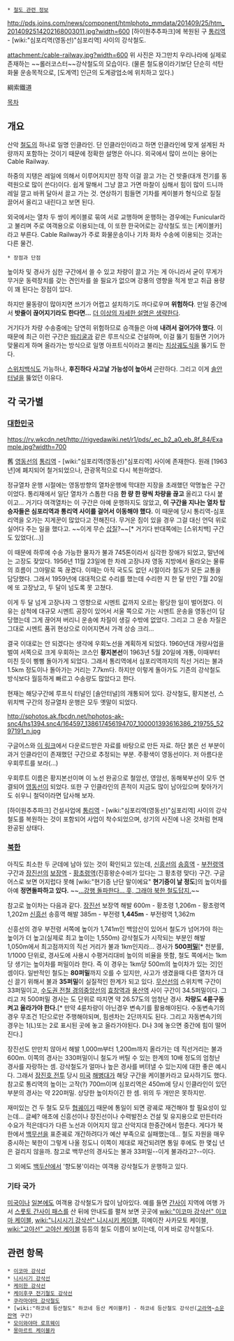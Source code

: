  * [[철도 관련 정보]]

http://pds.joins.com/news/component/htmlphoto_mmdata/201409/25/htm_2014092514202168003011.jpg?width=600
[하이원추추파크]에 복원된 구 [[통리역]] - [wiki:"심포리역(영동선)"심포리역] 사이의 강삭철도.

attachment:/cable-railway.jpg?width=600
위 사진은 자그만치 우리나라에 실제로 존재하는 ~~롤러코스터~~강삭철도의 모습이다.
(물론 철도용이라기보단 단순히 석탄화물 운송목적으로, [도계역] 인근의 도계광업소에 위치하고 있다.)

綱索鐵道

[[목차]]
== 개요 ==
산악 [[철도]]의 하나로 일명 인클라인. 단 인클라인이라고 하면 인클라인에 맞게 설계된 차량까지 포함하는 것이기 때문에 정확한 설명은 아니다. 외국에서 많이 쓰이는 용어는 Cable Railway.

하중의 지탱은 레일에 의해서 이루어지지만 정작 이걸 끌고 가는 건 밧줄(대개 전기를 동력원으로 많이 쓴다)이다. 쉽게 말해서 그냥 끌고 가면 마찰이 심해서 힘이 많이 드니까 레일 깔고 바퀴 달아서 끌고 가는 것. 연상하기 힘들면 기차를 케이블카 형식으로 질질 끌어서 올리고 내린다고 보면 된다.

외국에서는 열차 두 쌍이 케이블로 묶여 서로 교행하며 운행하는 경우에는 Funicular라고 불리며 주로 여객용으로 이용되는데, 이 또한 한국어로는 강삭철도 또는 [케이블카]라고 부른다. Cable Railway가 주로 화물운송이나 기차 화차 수송에 이용되는 것과는 다른 물건.

 * 장점과 단점

높이차 및 경사가 심한 구간에서 쓸 수 있고 차량이 끌고 가는 게 아니라서 굳이 무게가 무거운 동력장치를 갖는 견인차를 쓸 필요가 없으며 강풍의 영향을 적게 받고 취급 용량이 꽤 된다는 장점이 있다. 

하지만 물동량이 많아지면 쓰기가 어렵고 설치하기도 까다로우며 '''위험하다'''. 만일 중간에서 '''밧줄이 끊어지기라도 한다면...''' [[더 이상의 자세한 설명은 생략한다]].

거기다가 차량 수송중에는 당연히 위험하므로 승객들은 아예 '''내려서 걸어가야 했다'''. 이 때문에 최근 이런 구간은 [[똬리굴]]과 같은 루프식으로 건설하며, 이걸 뚫기 힘들면 기어가 맞물리게 하며 올라가는 방식으로 일명 아프트식이라고 불리는 [[치상궤도]]식을 뚫기도 한다.

[[스위치백]]식도 가능하나, '''후진하다 사고날 가능성이 높아서''' 곤란하다. 그리고 이게 [[솔안터널]]을 뚫었던 이유다.

== 각 국가별 ==
=== [[대한민국]] ===
https://rv.wkcdn.net/http://rigvedawiki.net/r1/pds/_ec_b2_a0_eb_8f_84/Example.jpg?width=700

舊 [[영동선]]의 [[통리역]] - [wiki:"심포리역(영동선)"심포리역] 사이에 존재한다. 원래 [1963년]에 폐지되어 철거되었으나, 관광목적으로 다시 복원하였다.

정규열차 운행 시절에는 영동방향의 열차운행에 막대한 지장을 초래했던 악명높은 구간이었다. 통리재에서 일단 열차가 스톱한 다음 '''한 량 한 량씩 차량을 끊고''' 올리고 다시 붙이고... 거기다 여객열차는 이 구간은 아예 운행하지도 않았고, '''이 구간을 지나는 열차 탑승자들은 심포리역과 통리역 사이를 걸어서 이동해야 했다.''' 이 때문에 당시 통리역-심포리역을 오가는 지게꾼이 많았다고 전해진다. 무거운 짐이 있을 경우 그걸 대신 언덕 위로 실어다 주는 일을 했다고. ~~이게 무슨 [[삽질]]?~~[* 거기다 반대쪽에는 [스위치백] 구간도 있었다(...)]

이 때문에 하루에 수송 가능한 물자가 불과 745톤이라서 심각한 장애가 되었고, 말년에는 고장도 잦았다. 1956년 11월 23일에 한 차례 고장나자 영동 지방에서 올라오는 물류의 흐름이 그야말로 뚝 끊겼다. 이때는 아직 국도도 없던 시절이라 철도가 모든 교통을 담당했다. 그래서 1959년에 대대적으로 수리를 했는데 수리한 지 한 달 만인 7월 20일에 또 고장났고, 두 달이 넘도록 못 고쳤다.

이게 두 달 넘게 고장나자 그 영향으로 시멘트 값까지 오르는 황당한 일이 벌어졌다. 이유는 삼척에 대규모 시멘트 공장이 있어서 서울 쪽으로 가는 시멘트 운송을 영동선이 담당했는데 그게 끊어져 버리니 운송에 차질이 생길 수밖에 없었다. 그리고 그 운송 차질은 그대로 시멘트 품귀 현상으로 이어지면서 가격 상승 크리...

결국 이대로는 안 되겠다는 생각에 우회노선을 계획하게 되었다. 1960년대 개량사업을 벌여 서쪽으로 크게 우회하는 코스인 '''황지본선'''이 1963년 5월 20일에 개통, 이때부터 미친 듯이 삥삥 돌아가게 되었다. 그래서 통리역에서 심포리역까지의 직선 거리는 불과 1.5km 정도이나 돌아가는 거리는 7.7km다. 하지만 이렇게 돌아가도 기존의 강삭철도 방식보다 월등하게 빠르고 수송량도 많았다고 한다.

현재는 해당구간에 루프식 터널인 [솔안터널]의 개통되어 있다. 강삭철도, 황지본선, 스위치백 구간의 정규열차 운행은 모두 옛말이 되었다.

http://sphotos.ak.fbcdn.net/hphotos-ak-snc4/hs1394.snc4/164597_138617456194707_100001393616386_219755_5297191_n.jpg

구글어스와 [http://loewelad.tistory.com/category/%EA%B5%AC%EA%B8%80%EC%96%B4%EC%8A%A4 이 링크]에서 다운로드받은 자료를 바탕으로 만든 자료. 하단 붉은 선 부분이 과거 인클라인이 존재했던 구간으로 추정되는 부분. 주황색이 영동선이다. 저 아름다운 우회루트를 보라(...)

우회루트 이름은 황지본선이며 이 노선 완공으로 철암선, 영암선, 동해북부선이 모두 연결되어 [[영동선]]이 되었다. 또한 구 인클라인의 흔적이 지금도 많이 남아있으며 찾아가기도 쉬우니 철덕이라면 답사해 보자.

[하이원추추파크] 건설사업에 [[통리역]] - [wiki:"심포리역(영동선)"심포리역] 사이의 강삭철도를 복원하는 것이 포함되어 사업이 착수되었으며, 상기의 사진에 나온 것처럼 현재 완공된 상태다.  

=== [[북한]] ===
아직도 최소한 두 군데에 남아 있는 것이 확인되고 있는데, [[신흥선]]의 [[송흥역]] - [[부전령역]] 구간과 [[장진선]]의 [[보장역]] - [[황초령역]](진흥왕순수비가 있다는 그 황초령 맞다) 구간. 구글어스로 보면 어지럽다 못해 [wiki:"현기증 난단 말이에요" '''현기증이 날 정도''']의 높이차를 아예 '''정면돌파하고 있다.''' ~~[[이렇게 된 이상 청와대로 간다|...강행 돌파한다... 훗, 그래야 북한 철도답지.]]~~ 

참고로 높이차는 다음과 같다.
[[장진선]] 보장역 해발 600m - 황초령 1,206m - 황초령역 1,202m
[[신흥선]] 송흥역 해발 385m - 부전령 '''1,445m''' - 부전령역 1,362m

신흥선의 경우 부전령 서쪽에 높이가 1,741m인 백암산이 있어서 철도가 넘어가야 하는 높이가 더 높고(실제로 최고 높이는 1,550m) 강삭철도가 시작되는 부분인 해발 1,050m에서 최고점까지의 직선 거리가 불과 1km인지라... 경사가 '''500[[퍼밀]]'''[* 천분률, 1/1000 단위로, 경사도에 사용시 수평거리대비 높이의 비율을 뜻함,  철도 쪽에서는 1km당 생기는 높이차를 퍼밀이라 한다. 즉 이 경우는 1km당 500m의 높이차가 있는 것]인 셈이다. 일반적인 철도는 '''80퍼밀'''까지 오를 수 있지만, 사고가 생겼을때 다른 열차가 대신 끌기 위해서 불과 '''35퍼밀'''이 실질적인 한계가 되고 있다. [[무산선]]의 스위치백 구간이 33퍼밀이고, [[수도권 전철 경의중앙선]]의 [[효창역]]과 [[용산역]] 사이 구간이 34.5퍼밀이다. 그리고 저 500퍼밀 경사는 도 단위로 따지면 약 26.57도의 엄청난 경사. '''차량도 4륜구동 켜고 올라가야 한다.'''[* 만약 4륜차량이 아닌경우 변속기를 활용해야된다. 수동변속기의 경우 무조건 1단으로만 주행해야되며, 힘센차는 2단까지도 된다. 그리고 자동변속기의 경우는 1(L)또는 2로 표시된 곳에 놓고 올라가야된다. D나 3에 놓으면 중간에 힘이 떨어진다.]

장진선도 만만치 않아서 해발 1,000m부터 1,200m까지 올라가는 데 직선거리는 불과 600m. 이쪽의 경사는 330퍼밀이니 철도가 버틸 수 있는 한계의 10배 정도의 엄청난 경사를 자랑하는 셈. 강삭철도가 얼마나 높은 경사를 버텨낼 수 있는지에 대한 좋은 예시다. 그래서 [[장진호 전투]] 당시 [[미국]] [[해병대]]가 해당 구간을 케이블카라고 묘사하기도 했다. 
참고로 통리역의 높이는 고작(?) 700m이며 심포리역은 450m에 당시 인클라인이 있던 부분의 경사는 약 220퍼밀. 상당한 높이차이긴 한 셈. 위의 두 개만은 못하지만.

재미있는 건 두 철도 모두 [[협궤]]이기 때문에 통일이 되면 광궤로 재건해야 할 필요성이 있는데... 글쎄? 애초에 신흥선이나 장진선이나 수력발전소 건설 및 유지용으로 만든터라 수요가 적은데다가 다른 노선과 이어지지 않고 산악지대 한중간에서 멈춘다. 게다가 북한에서 [[백무선]]을 표준궤로 개간하려다가 예산 부족으로 실패했는데... 철도 자원을 매우 중시하는 북한이 그렇게 나올 정도니 이쪽이 제대로 재건되려면 통일 후에도 한 몇십 년은 걸리지 않을까. 참고로 백무선의 경사도는 불과 33퍼밀--이게 불과라고?--이다.

그 외에도 [[백두산]]에서 '향도봉'이라는 여객용 강삭철도가 운행하고 있다.

=== 기타 국가 ===
[[미국]]이나 [[일본]]에도 여객용 강삭철도가 많이 남아있다. 예를 들면 [[간사이]] 지역에 여행 가서 [[스룻토 간사이 패스]]를 산 뒤에 안내도를 펼쳐 보면 곳곳에 [[wiki:"이코마 강삭선" 이코마 케이블]], [[wiki:"니시시기 강삭선" 니시시키 케이블]], 히메이잔 사카모토 케이블, [[wiki:"고야선" 고야산 케이블]] 등등의 철도 이름이 보이는데, 이게 바로 강삭철도다. 

== 관련 항목 ==
 * [[이코마 강삭선]]
 * [[니시시기 강삭선]]
 * [[케이한 강삭선]]
 * [[케이후쿠 전기철도 강삭선]]
 * [[쿠라마야마 강삭철도]]
 * [wiki:"하코네 등산철도" 하코네 등산 케이블카] - 하코네 등산철도 강삭선([[고라역]]~[[소운잔역]] 구간)
 * [[모이와야마 로프웨이]]
 * [[몽마르트 케이블카]]
